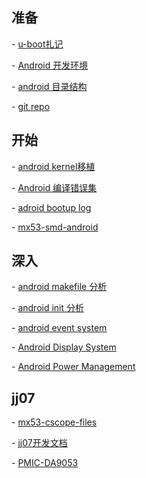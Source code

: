 
== 准备 ==

- [[u-boot扎记]]
 
- [[Android 开发环境]]

- [[android 目录结构]]

- [[git repo]]

== 开始 ==

- [[android kernel移植]]

- [[Android 编译错误集]]

- [[adroid bootup log]]

- [[mx53-smd-android]]

== 深入 ==

- [[android makefile 分析]]

- [[android init 分析]]
 
- [[android event system]]

- [[Android Display System]]

- [[Android Power Management]]

== jj07 ==

- [[mx53-cscope-files]]

- [[jj07开发文档]]

- [[PMIC-DA9053]]
